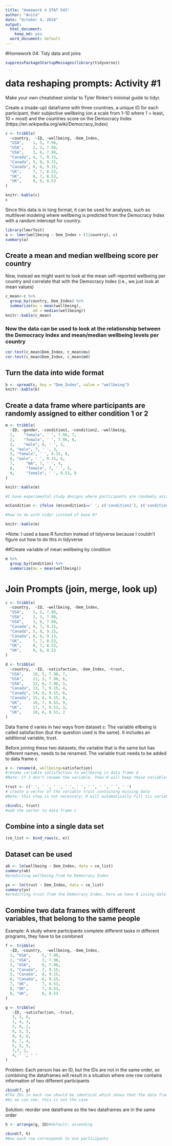 ```yaml
---
title: "Homework 4 STAT 545"
author: "Anita"
date: "October 4, 2018"
output:
  html_document:
    keep_md: yes
  word_document: default
---
```


#Homework 04: Tidy data and joins

```r
suppressPackageStartupMessages(library(tidyverse))
```


# data reshaping prompts: Activity #1

Make your own cheatsheet similar to Tyler Rinker's minimal guide to tidyr.


Create a (made-up) dataframe with three countries, a unique ID for each participant, their subjective wellbeing (on a scale from 1-10 where 1 = least, 10 = most) and the countries score on the Democracy Index (https://en.wikipedia.org/wiki/Democracy_Index) 

```r
c <- tribble(
  ~country,  ~ID, ~wellbeing, ~Dem_Index,
  "USA",    1, 5, 7.98,
  "USA",    2, 3, 7.98,
  "USA",    3, 6, 7.98,
  "Canada", 4, 7, 9.15,
  "Canada", 5, 8, 9.15,
  "Canada", 6, 6, 9.15,
  "UK",     7, 7, 8.53,
  "UK",     8, 7, 8.53,
  "UK",     9, 6, 8.53
)
```


```r
knitr::kable(c)
c
```


Since this data is in long format, it can be used for analyses, such as multilevel modelng where wellbeing is predicted from the Democracy Index with a random intercept for country.

```r
library(lmerTest)
a <- lmer(wellbeing ~ Dem_Index + (1|country), c) 
summary(a)
```


## Create a mean and median wellbeing score per country
Now, instead we might want to look at the mean self-reported wellbeing per country and correlate that with the Democracy Index (i.e., we just look at mean values)

```r
c_mean<-c %>%
  group_by(country, Dem_Index) %>%
  summarize(mu = mean(wellbeing),
            md = median(wellbeing))
knitr::kable(c_mean)
```

### Now the data can be used to look at the relationship between the Democracy Index and mean/median wellbeing levels per country

```r
cor.test(c_mean$Dem_Index, c_mean$mu)
cor.test(c_mean$Dem_Index, c_mean$md)
```

## Turn the data into wide format 

```r
b <- spread(c, key = "Dem_Index", value = "wellbeing")
knitr::kable(b)
```

## Create a data frame where participants are randomly assigned to either condition 1 or 2

```r
m <- tribble(
  ~ID, ~gender, ~condition1, ~condition2, ~wellbeing,
  1,    "female", ' ', 7.98, 7,
  2,    "female", ' ', 7.98, 6,
  3,    "male", 6, ' ', 5,
  4, "male", 7, ' ', 3, 
  5, "female", ' ', 9.15, 8, 
  6, "male", ' ', 9.15, 6,
  7,     "NA", 7, ' ', 4,
  8,     "female", 7, ' ', 5,
  9,     "female", ' ', 8.53, 8
)

knitr::kable(m)
```



```r
#I have experimental study designs where participants are randomly assigned to one condition. In the output, the columns for the seprate conditions are filled with numbers that are meaningless for my purposes (e.g., how long it took participants until they first clicked something on the page). I want to create a new column where that indicates which condition participants were in

m$Condition <- ifelse (m$condition1==' ', c('condition2'), c('condition1')) #here I create a new variable such that when participants have nothing in condition 1, then they are assigned to condition 2 and otherwise to condition 1

#how to do with tidyr instead of base R?

knitr::kable(m)
```

*Note: I used a base R function instead of tidyverse because I couldn't figure out how to do this in tidyverse

##Create variable of mean wellbeing by condition

```r
m %>%
  group_by(Condition) %>%
  summarize(mu = mean(wellbeing))
```




# Join Prompts (join, merge, look up)


```r
c <- tribble(
  ~country,  ~ID, ~wellbeing, ~Dem_Index,
  "USA",    1, 5, 7.98,
  "USA",    2, 3, 7.98,
  "USA",    3, 6, 7.98,
  "Canada", 4, 7, 9.15,
  "Canada", 5, 8, 9.15,
  "Canada", 6, 6, 9.15,
  "UK",     7, 7, 8.53,
  "UK",     8, 7, 8.53,
  "UK",     9, 6, 8.53
)
```

```r
d <- tribble(
  ~country,  ~ID, ~satisfaction, ~Dem_Index, ~trust,
  "USA",    10, 5, 7.98, 7,
  "USA",    11, 3, 7.98, 6,
  "USA",    12, 6, 7.98, 5,
  "Canada", 13, 7, 9.15, 4,
  "Canada", 14, 8, 9.15, 6,
  "Canada", 15, 6, 9.15, 8,
  "UK",     16, 7, 8.53, 9, 
  "UK",     17, 7, 8.53, 3,
  "UK",     18, 6, 8.53, 2
)
```

Data frame d varies in two ways from dataset c: The variable ellbeing is called satisfaction (but the question used is the same). It includes an additional variable, trust.

Before joining these two datasets, the variable that is the same but has different names, needs to be renamed.
The variable trust needs to be added to data frame c

```r
e <- rename(d, wellbeing=satisfaction)
#rename variable satisfaction to wellbeing in data frame d
#Note: If I don't rename the variable, then R will keep these variables separate and fill it in with 'NA' in each dataset thta doesn't contain the variable

```

```r
trust <- c(' ', ' ', ' ', ' ', ' ', ' ', ' ', ' ', ' ')
# create a vector of the variable trust containing missing data
#Note: this step is not necessary; R will automatically fill tis variable in as missing data

cbind(c, trust)
#add the vector to data frame c
```
## Combine into a single data set

```r
(ce_list <- bind_rows(c, e))

```

## Dataset can be used
```r
ab <- lm(wellbeing ~ Dem_Index, data = ce_list)
summary(ab)
#predicting wellbeing from he Democracy Index

yx <- lm(trust ~ Dem_Index, data = ce_list)
summary(yx)
#predicting trust from the Democracy Index, here we have 9 issing data points because we had only data for trsut in dataset d
```


## Combine two data frames with different variables, that belong to the same people

Example: A study where participants complete different tasks in different programs, they have to be combined

```r
f <- tribble(
  ~ID, ~country,  ~wellbeing, ~Dem_Index,
  1, "USA",     5, 7.98,
  2, "USA",     3, 7.98,
  3, "USA",     6, 7.98,
  4, "Canada",  7, 9.15,
  5, "Canada",  8, 9.15,
  6, "Canada",  6, 9.15,
  7, "UK",      7, 8.53,
  8, "UK",      7, 8.53,
  9, "UK",      6, 8.53
)
```

```r
g <- tribble(
   ~ID, ~satisfaction, ~trust,
   3, 5, 6,
   1, 4, 3,
   2, 8, 2, 
   6, 5, 5, 
   9, 4, 6, 
   8, 7, 4, 
   5, 5, 5,
   7,7, 2,
   4, ' ', ' '
)
```

Problem: Each person has an ID, but the IDs are not in the same order, so combining the dataframes will result in a situation where one row contains information of two different participants

```r
cbind(f, g)
#The IDs in each row should be identical which shows that the data frames have been combined such that each row represents one participants.
#As we can see, this is not the case
```

Solution: reorder one dataframe so the two dataframes are in the same order
```r
h <- arrange(g, ID)#default: ascending
```


```r
cbind(f, h)
#Now each row corresponds to one participants
```



